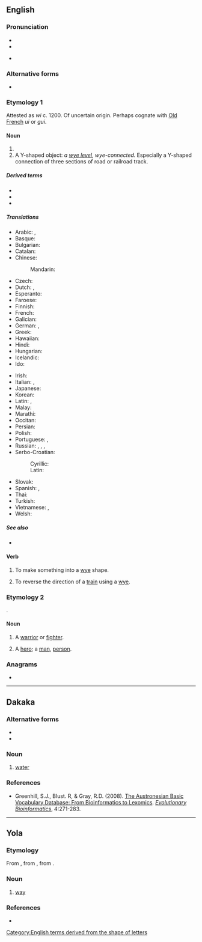{{also|Wye}}
==English==

===Pronunciation===
* {{IPA|en|/waɪ/}}
* {{rhymes|en|aɪ|s=1}}
* {{homophones|en|y|Y|why}} {{qualifier|wine-whine merger}}

===Alternative forms===
* {{l|en|wy}}

===Etymology 1===
Attested as ''wi'' c. 1200. Of uncertain origin. Perhaps cognate with [[Old French]] ''ui'' or ''gui''. 

====Noun====
{{en-noun}}

# {{Latn-def|en|name|Y|y}}
# A Y-shaped object: ''a [[wye level]], wye-connected.'' Especially a Y-shaped connection of three sections of road or railroad track. {{topics|en|Rail transportation}}
#: {{ux|en|A '''wye''' is used to split a single line [hose or cable] into two lines.}}
#: {{ux|en|By going around the '''wye''', a train can change direction.}}

=====Derived terms=====
* {{l|en|wye cable}}
* {{l|en|wye level}}
* {{l|en|wye switch}}

=====Translations=====
{{trans-top|name of the letter Y, y}}
* Arabic: {{t|ar|إِي غْرِيكَا|f}}, {{t|ar|وَايْ|m}}
* Basque: {{t|eu|larriz}}
* Bulgarian: {{t|bg|и́грек|m}}
* Catalan: {{t+|ca|i grega|f}}
* Chinese:
*: Mandarin: {{qualifier|English letter names are called as in English, no other standard Mandarin name exists}}
* Czech: {{t+|cs|ypsilon|n}}
* Dutch: {{t|nl|Griekse ij}}, {{t+|nl|i-grec}}
* Esperanto: {{t+|eo|ipsilono}}
* Faroese: {{t|fo|seinna i|n}}
* Finnish: {{t+|fi|yy}}
* French: {{t+|fr|i grec|m}}
* Galician: {{t+|gl|i grego|m}}
* German: {{t+|de|Ypsilon|n}}, {{t|de|Y grec|n}} {{qualifier|Switzerland also}}
* Greek: {{t|el|γουάι|n}}
* Hawaiian: {{t|haw|ieta}}
* Hindi: {{t+|hi|वाई}}
* Hungarian: {{t|hu|ipszilon}}
* Icelandic: {{t|is|ypsilon|n}}
* Ido: {{t+|io|ye}}
{{trans-mid}}
* Irish: {{t|ga|yé}}
* Italian: {{t|it|i greca|f}}, {{t|it|ipsilon|f}}
* Japanese: {{t+|ja|ワイ|tr=wai}}
* Korean: {{t|ko|와이}}
* Latin: {{t+|la|ȳ}}, {{t|la|i graeca}}
* Malay: {{t+|ms|wai}}
* Marathi: {{t|mr|वाय}}
* Occitan: {{t|oc|i grèga|f}}
* Persian: {{t|fa|ایگرک|tr=igrek|sc=fa-Arab}}
* Polish: {{t+|pl|igrek|m}}
* Portuguese: {{t+|pt|ípsilon|m}}, {{t|pt|i grego|m}}
* Russian: {{t|ru|уа́й|n}}, {{t|ru|уа́й|n}} {{qualifier|English}}, {{t+|ru|и́грек|m}}, {{t+|ru|ипсило́н|m}}
* Serbo-Croatian:
*: Cyrillic: {{t|sh|ипсилон|m}}
*: Latin: {{t+|sh|ipsilon|m}}
* Slovak: {{t|sk|ypsilon|m}}
* Spanish: {{t+|es|i griega|f}}, {{t+|es|ye|f}}
* Thai: {{t+|th|วาย}}
* Turkish: {{t+|tr|ye}}
* Vietnamese: {{t+|vi|i dài}}, {{t|vi|i-cờ-rét}}
* Welsh: {{t+|cy|y|f}}
{{trans-bottom}}

=====See also=====
* {{list:Latin script letter names/en}}

====Verb====
{{en-verb|pres_ptc2=wying}}

# {{lb|en|transitive}} To make something into a [[#Noun|wye]] shape.
#: {{ux|en|When a hose line is divided into two or more lines, these lines are known as '''wyed''' lines.}}
# {{lb|en|transitive|railroading}} To reverse the direction of a [[train]] using a [[#Noun|wye]].
#: {{ux|en|Since the train didn't have a control cab at the other end, they '''wyed''' the train to turn it around for the trip back to the city.}}
#: {{ux|en|Committee contend that when these trains are '''wyed''' at Springfield, the road passenger crews are performing yard work at that point to eliminate switching by yard crews.}}

===Etymology 2===
{{root|en|ine-pro|*weyk-|id=contain}}
{{inh|en|ang|wiga}}.

====Noun====
{{en-noun}}

# {{lb|en|poetic|obsolete}} A [[warrior]] or [[fighter]].
# {{lb|en|poetic|obsolete}} A [[hero]]; a [[man]], [[person]].

===Anagrams===
* {{anagrams|en|a=ewy|Wey|wey|yew}}

[[Category:English terms derived from the shape of letters]]

----

==Dakaka==

===Alternative forms===
* {{alter|bpa|we||Baiap}}
* {{alter|bpa|wie||Sesivi}}

===Noun===
{{head|bpa|noun}}

# {{lb|bpa|West Ambryn}} [[water]]

===References===
* Greenhill, S.J., Blust. R, & Gray, R.D. (2008). [https://web.archive.org/web/20180628015506/https://abvd.shh.mpg.de/publications/index.php?pub=Greenhill_et_al2008 The Austronesian Basic Vocabulary Database: From Bioinformatics to Lexomics]. ''[http://journals.sagepub.com/doi/abs/10.4137/EBO.S893 Evolutionary Bioinformatics]'', 4:271-283.

----

==Yola==

===Etymology===
From {{inh|yol|enm|wey}}, from {{inh|yol|ang|weġ}}, from {{inh|yol|gmw-pro|*weg}}.

===Noun===
{{head|yol|noun|plural|wyse}}
 
# [[way]]

===References===
* {{R:Poole 1867|page=79}}